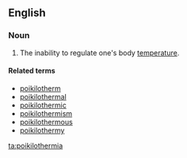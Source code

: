 ==English==

===Noun===
{{en-noun|-}}

# {{context|medicine|lang=en}} The inability to regulate one's body [[temperature]].

====Related terms====
* [[poikilotherm]]
* [[poikilothermal]]
* [[poikilothermic]]
* [[poikilothermism]]
* [[poikilothermous]]
* [[poikilothermy]]

[[ta:poikilothermia]]